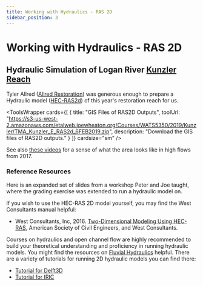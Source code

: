 ---
title: Working with Hydraulics - RAS 2D
sidebar_position: 3
---

# Working with Hydraulics - RAS 2D

## Hydraulic Simulation of Logan River [Kunzler Reach](https://fluvial.joewheaton.org/2018-course-topics/curtis-creek---delft3d-hydraulic-model-lab)

Tyler Allred ([Allred Restoration](http://www.allred-restoration.com/)) was generous enough to prepare a Hydraulic model ([HEC-RAS2d](https://www.hec.usace.army.mil/software/hec-ras/)) of this year's restoration reach for us.

<ToolsWrapper
  cards={[
    {
      title: "GIS Files of RAS2D Outputs",
      toolUrl: "https://s3-us-west-2.amazonaws.com/etalweb.joewheaton.org/Courses/WATS5350/2019/Kunzler/TMA_Kunzler_E_RAS2d_6FEB2019.zip",
      description: "Download the GIS files of RAS2D outputs."
    }
  ]}
  cardsize="sm"
/>

See also [these videos](/Course_Topics/WATS_5340/Project/Logan.html#some-helpful-videos-of-area-flooding-in-2017-high-flows) for a sense of what the area looks like in high flows from 2017.

### Reference Resources

Here is an expanded set of slides from a workshop Peter and Joe taught, where the grading exercise was extended to run a hydraulic model on.

<GoogleSlides src="https://docs.google.com/presentation/d/e/2PACX-1vTT-yOaIcIqOEi61YxUERksinAybBYzsNdRijbGz2mdNF9PNM-XGrISpEAPXP4vYz_4irqEC_OYFEyG/embed?start=false&loop=false&delayms=3000" title="RAS2D Workshop Slides" width={960} height={749} />

If you wish to use the HEC-RAS 2D model yourself, you may find the West Consultants manual helpful:

- West Consultants, Inc, 2016. [Two-Dimensional Modeling Using HEC-RAS](https://s3-us-west-2.amazonaws.com/etalweb.joewheaton.org/Courses/WATS5350/Two-Dimensional_Modeling_Using_HEC-RAS.pdf), American Society of Civil Engineers, and West Consultants.

Courses on hydraulics and open channel flow are highly recommended to build your theoretical understanding and proficiency in running hydraulic models. You might find the resources on [Fluvial Hydraulics](http://fluvial.joewheaton.org) helpful. There are a variety of tutorials for running 2D hydraulic models you can find there:

- [Tutorial for Delft3D](http://fluvial.joewheaton.org/2014-course-topics/curtis-creek---delft3d-hydraulic-model-lab)
- [Tutorial for IRIC](http://fluvial.joewheaton.org/assignments/iricfastmech-2dhydraulicmodelinglabofcurtiscreek)

